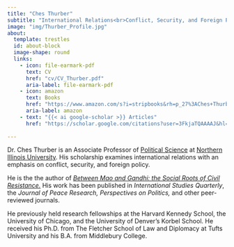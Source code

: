 ```yaml
---
title: "Ches Thurber"
subtitle: "International Relations<br>Conflict, Security, and Foreign Policy"
image: "img/Thurber_Profile.jpg"
about:
  template: trestles
  id: about-block
  image-shape: round
  links:
    - icon: file-earmark-pdf
      text: CV
      href: "cv/CV_Thurber.pdf"
      aria-label: file-earmark-pdf
    - icon: amazon
      text: Books
      href: "https://www.amazon.com/s?i=stripbooks&rh=p_27%3AChes+Thurber&s=relevancerank&text=Ches+Thurber&ref=dp_byline_sr_book_1"
      aria-label: amazon
    - text: "{{< ai google-scholar >}} Articles"
      href: "https://scholar.google.com/citations?user=3FkjaTQAAAAJ&hl=en"
  
---
```


::: {#about-block}

Dr. Ches Thurber is an Associate Professor of [Political Science](www.polisci.niu.edu) at [Northern Illinois University](www.niu.edu). His scholarship examines international relations with an emphasis on conflict, security, and foreign policy.

He is the the author of [*Between Mao and Gandhi: the Social Roots of Civil Resistance.*](https://www.amazon.com/Between-Cambridge-Studies-Contentious-Politics/dp/110892784X/) His work has been published in *International Studies Quarterly*, the *Journal of Peace Research,*  *Perspectives on Politics,* and other peer-reviewed journals. 

He previously held research fellowships at the Harvard Kennedy School, the University of Chicago, and the University of Denver's Korbel School. He received his Ph.D. from The Fletcher School of Law and Diplomacy at Tufts University and his B.A. from Middlebury College. 

:::






